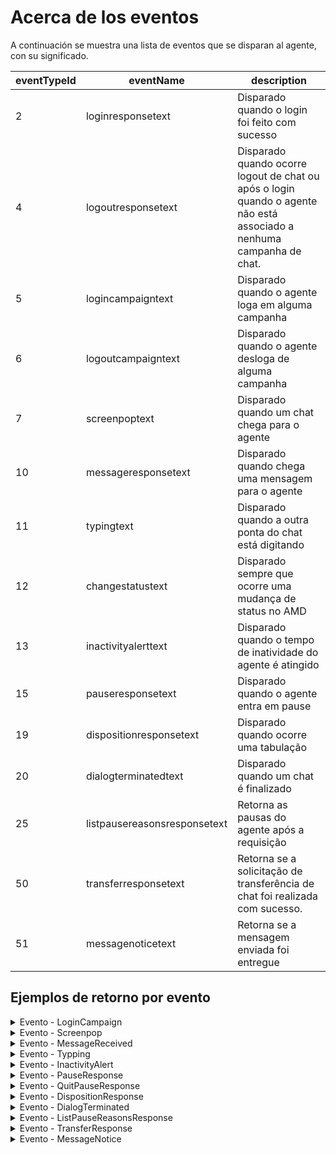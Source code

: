 # Acerca de los eventos

A continuación se muestra una lista de eventos que se disparan al agente, con su significado.

| eventTypeId | eventName | description |
| ----------- | --------- | ----------- |
| 2 | loginresponsetext | Disparado quando o login foi feito com sucesso |
| 4 | logoutresponsetext | Disparado quando ocorre logout de chat ou após o login quando o agente não está associado a nenhuma campanha de chat. |
| 5 | logincampaigntext | Disparado quando o agente loga em alguma campanha |
| 6 | logoutcampaigntext | Disparado quando o agente desloga de alguma campanha |
| 7 | screenpoptext | Disparado quando um chat chega para o agente |
| 10 | messageresponsetext | Disparado quando chega uma mensagem para o agente |
| 11 | typingtext | Disparado quando a outra ponta do chat está digitando |
| 12 | changestatustext | Disparado sempre que ocorre uma mudança de status no AMD |
| 13 | inactivityalerttext | Disparado quando o tempo de inatividade do agente é atingido |
| 15 | pauseresponsetext | Disparado quando o agente entra em pause |
| 19 | dispositionresponsetext | Disparado quando ocorre uma tabulação |
| 20 | dialogterminatedtext | Disparado quando um chat é finalizado |
| 25 | listpausereasonsresponsetext | Retorna as pausas do agente após a requisição |
| 50 | transferresponsetext | Retorna se a solicitação de transferência de chat foi realizada com sucesso. |
| 51 | messagenoticetext | Retorna se a mensagem enviada foi entregue |

## Ejemplos de retorno por evento

<details>
  <summary>Evento - LoginCampaign</summary>
  
  ```json
  {
    "eventTypeId": 5,
    "timestamp": "2024-04-26T15:35:10.9985663-03:00",
    "campaignId": 8,
    "eventData": {
        "agentId": 1099,
        "campaignId": 8,
        "campaignName": "WebChat Test",
        "campaignCode": ""
    },
    "channel": null
}
  ```
</details>
<details>
  <summary>Evento - Screenpop</summary>

  ```json
  {
    "eventTypeId": 7,
    "timestamp": "2024-04-26T14:11:37.3783724-03:00",
    "campaignId": 8,
    "eventData": {
        "dialogId": "010dc36f98000000",
        "journeyId": "010dc36f97000000",
        "campaignId": 8,
        "userNickName": "Olos Webchat",
        "conversation": {
            "botnckname": "EaglleHub",
            "usrnckname": "Olos Webchat",
            "conv": [
                {
                    "sender": 1,
                    "messageId": "1714151470260",
                    "text": "",
                    "instant": "2024-04-26 14:11:10.269",
                    "attachments": null
                },
                {
                    "sender": 1,
                    "messageId": "1714151470272",
                    "text": "as",
                    "instant": "2024-04-26 14:11:10.279",
                    "attachments": null
                },
                {
                    "sender": 0,
                    "messageId": "1714151470272-0-293",
                    "text": "Oi, aqui é o bot de homologação. O que você gostaria de fazer?\n\nhttp://www.google.com.br\n\nhttps://www.google.com.br#teste\n\nhttp://www.google.com.br#teste\n\n•IOS: http://apps.apple.com/br/app/samp/id1437529454 \n\n•Android: https://play.google.com/store/apps/details?id=com.solusappv2#",
                    "instant": "2024-04-26 14:11:10.294",
                    "attachments": null
                },
                {
                    "sender": 1,
                    "messageId": "1714151471510",
                    "text": "agente",
                    "instant": "2024-04-26 14:11:11.519",
                    "attachments": null
                },
                {
                    "sender": 0,
                    "messageId": "1714151471510-0-529",
                    "text": "Qual campanha vc quer usar?",
                    "instant": "2024-04-26 14:11:11.531",
                    "attachments": null
                },
                {
                    "sender": 1,
                    "messageId": "1714151472343",
                    "text": "8",
                    "instant": "2024-04-26 14:11:12.352",
                    "attachments": null
                }
            ]
        },
        "extraData": "{\"mailingName\":\"$mailing.tablename\",\"recordId\":\"$mailing.recordId\"}",
        "conversationId": "60cd4-4a-4a8-98f-4165c_11d1cfce86b"
    },
    "channel": "undefined"
}
  ```
</details>
<details>
  <summary>Evento - MessageReceived</summary>
  
  ```json
  {
    "eventTypeId": 10,
    "timestamp": "2024-04-26T15:38:41.9631702-03:00",
    "campaignId": 0,
    "eventData": {
        "agentId": 1099,
        "dialogId": "010dc383f3000000",
        "messageId": "1714156696947",
        "message": "Olá, tenho uma dúvida.",
        "sender": 1,
        "attachments": ""
    },
    "channel": "undefined"
}
  ```
</details>
<details>
  <summary>Evento - Typping</summary>
  
  ```json
  {
    "eventTypeId": 11,
    "timestamp": "2024-04-26T15:46:23.3177076-03:00",
    "campaignId": 0,
    "eventData": {
        "agentId": 1099,
        "dialogId": "010dc383f3000000"
    },
    "channel": "undefined"
}
  ```
</details>
<details>
  <summary>Evento - InactivityAlert</summary>
  
  ```json
  {
    "eventTypeId": 13,
    "timestamp": "2024-04-26T15:50:15.6895083-03:00",
    "campaignId": 0,
    "eventData": {
        "agentId": 1099,
        "dialogId": "010dc386ad000000",
        "message": "Olá, está por aí?"
    },
    "channel": "undefined"
}
  ```
</details>
<details>
  <summary>Evento - PauseResponse</summary>
  
  ```json
  {
    "eventTypeId": 15,
    "timestamp": "2024-04-26T15:55:03.7730282-03:00",
    "campaignId": 0,
    "eventData": {
        "agentId": 1099,
        "reasonId": 100,
        "reasonCode": null,
        "errorCode": 0,
        "errorMessage": null
    },
    "channel": null
}
  ```
</details>
<details>
  <summary>Evento - QuitPauseResponse</summary>
  
  ```json
  {
    "eventTypeId": 17,
    "timestamp": "2024-04-26T15:54:20.237865-03:00",
    "campaignId": 0,
    "eventData": {
        "agentId": 1099,
        "errorCode": 0,
        "errorMessage": null
    },
    "channel": null
}
  ```
</details>
<details>
  <summary>Evento - DispositionResponse</summary>
  
  ```json
  {
    "eventTypeId": 19,
    "timestamp": "2024-04-26T16:39:46.2684611-03:00",
    "campaignId": 0,
    "eventData": {
        "agentId": 1099,
        "dialogId": "010dc39245000000",
        "errorCode": 0,
        "errorMessage": null
    },
    "channel": null
}
  ```
</details>
<details>
  <summary>Evento - DialogTerminated</summary>
  
  ```json
  {
    "eventTypeId": 20,
    "timestamp": "2024-04-26T17:04:22.0682151-03:00",
    "campaignId": 0,
    "eventData": {
        "agentId": 1099,
        "dialogId": "010dc3980b000000",
        "dispositionId": 130,
        "dispositionCode": ""
    },
    "channel": "undefined"
}
  ```
</details>
<details>
  <summary>Evento - ListPauseReasonsResponse</summary>
  
  ```json
  {
    "eventTypeId": 25,
    "timestamp": "2024-04-26T17:11:56.9861754-03:00",
    "campaignId": 0,
    "eventData": {
        "errorCode": 0,
        "errorMessage": null,
        "agentId": 1099,
        "pauseReasons": [
            {
                "id": 100,
                "name": "Reuniao",
                "type": 1,
                "code": ""
            },
            {
                "id": 101,
                "name": "Almoco",
                "type": 2,
                "code": ""
            },
            {
                "id": 102,
                "name": "Lanche",
                "type": 2,
                "code": ""
            },
            {
                "id": 103,
                "name": "Saida Particular",
                "type": 2,
                "code": ""
            },
            {
                "id": 104,
                "name": "Banheiro",
                "type": 2,
                "code": ""
            },
            {
                "id": 105,
                "name": "Atendimento Recepcao",
                "type": 1,
                "code": ""
            },
            {
                "id": 106,
                "name": "Feedback",
                "type": 1,
                "code": ""
            },
            {
                "id": 107,
                "name": "Tabulacao",
                "type": 1,
                "code": ""
            },
            {
                "id": 108,
                "name": "Livre",
                "type": 1,
                "code": ""
            },
            {
                "id": 109,
                "name": "Carteirizacao",
                "type": 1,
                "code": ""
            }
        ]
    },
    "channel": null
}
  ```
</details>
<details>
  <summary>Evento - TransferResponse</summary>
  
  ```json
  {
    "eventTypeId": 50,
    "timestamp": "2024-04-26T17:38:51.6711518-03:00",
    "campaignId": 0,
    "eventData": {
        "agentId": 1099,
        "dialogId": "010dc3a010000000",
        "errorCode": 0,
        "errorMessage": null
    },
    "channel": null
}
  ```
</details>
<details>
  <summary>Evento - MessageNotice</summary>
  
  ```json
  {
    "eventTypeId": 51,
    "timestamp": "2024-04-26T17:39:24.986602-03:00",
    "campaignId": 0,
    "eventData": {
        "agentId": 1099,
        "dialogId": "010dc3a02b000000",
        "messageId": "010dc3a04c000000",
        "status": "SENT"
    },
    "channel": null
}
  ```
</details>